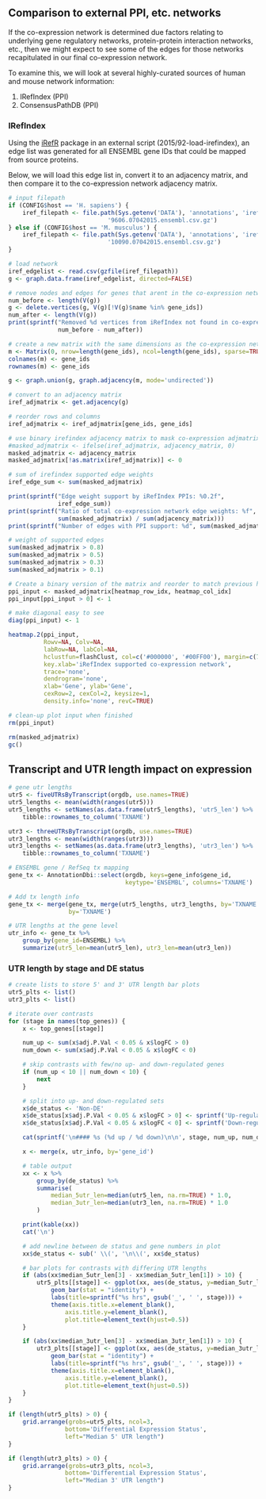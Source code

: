 Comparison to external PPI, etc. networks
-----------------------------------------

If the co-expression network is determined due factors relating to underlying
gene regulatory networks, protein-protein interaction networks, etc., then we
might expect to see some of the edges for those networks recapitulated in our
final co-expression network.

To examine this, we will look at several highly-curated sources of human and
mouse network information:

1. IRefIndex (PPI)
2. ConsensusPathDB (PPI)

### IRefIndex

Using the [iRefR](http://irefindex.org/wiki/index.php?title=iRefR) package in
an external script (2015/92-load-irefindex), an edge list was generated for all
ENSEMBL gene IDs that could be mapped from source proteins.

Below, we will load this edge list in, convert it to an adjacency matrix, and
then compare it to the co-expression network adjacency matrix.

```r
# input filepath
if (CONFIG$host == 'H. sapiens') {
    iref_filepath <- file.path(Sys.getenv('DATA'), 'annotations', 'irefindex', '14.0',
                            '9606.07042015.ensembl.csv.gz')
} else if (CONFIG$host == 'M. musculus') {
    iref_filepath <- file.path(Sys.getenv('DATA'), 'annotations', 'irefindex', '14.0',
                            '10090.07042015.ensembl.csv.gz')
}

# load network
iref_edgelist <- read.csv(gzfile(iref_filepath))
g <- graph.data.frame(iref_edgelist, directed=FALSE)

# remove nodes and edges for genes that arent in the co-expression network
num_before <- length(V(g))
g <- delete.vertices(g, V(g)[!V(g)$name %in% gene_ids])
num_after <- length(V(g))
print(sprintf("Removed %d vertices from iRefIndex not found in co-expression network", 
              num_before - num_after))

# create a new matrix with the same dimensions as the co-expression network
m <- Matrix(0, nrow=length(gene_ids), ncol=length(gene_ids), sparse=TRUE)
colnames(m) <- gene_ids
rownames(m) <- gene_ids

g <- graph.union(g, graph.adjacency(m, mode='undirected'))

# convert to an adjacency matrix
iref_adjmatrix <- get.adjacency(g)

# reorder rows and columns
iref_adjmatrix <- iref_adjmatrix[gene_ids, gene_ids]

# use binary irefindex adjacency matrix to mask co-expression adjmatrix
#masked_adjmatrix <- ifelse(iref_adjmatrix, adjacency_matrix, 0)
masked_adjmatrix <- adjacency_matrix
masked_adjmatrix[!as.matrix(iref_adjmatrix)] <- 0
```

```r
# sum of irefindex supported edge weights
iref_edge_sum <- sum(masked_adjmatrix)

print(sprintf("Edge weight support by iRefIndex PPIs: %0.2f",
              iref_edge_sum))
print(sprintf("Ratio of total co-expression network edge weights: %f",
              sum(masked_adjmatrix) / sum(adjacency_matrix)))
print(sprintf("Number of edges with PPI support: %d", sum(masked_adjmatrix > 0)))

# weight of supported edges
sum(masked_adjmatrix > 0.8)
sum(masked_adjmatrix > 0.5)
sum(masked_adjmatrix > 0.3)
sum(masked_adjmatrix > 0.1)
```

```r
# Create a binary version of the matrix and reorder to match previous heatmaps
ppi_input <- masked_adjmatrix[heatmap_row_idx, heatmap_col_idx]
ppi_input[ppi_input > 0] <- 1

# make diagonal easy to see
diag(ppi_input) <- 1

heatmap.2(ppi_input, 
          Rowv=NA, Colv=NA,
          labRow=NA, labCol=NA, 
          hclustfun=flashClust, col=c('#000000', '#00FF00'), margin=c(7,7),
          key.xlab='iRefIndex supported co-expression network',
          trace='none',
          dendrogram='none',
          xlab='Gene', ylab='Gene',
          cexRow=2, cexCol=2, keysize=1,
          density.info='none', revC=TRUE)

# clean-up plot input when finished
rm(ppi_input)
```

```r
rm(masked_adjmatrix)
gc()
```

Transcript and UTR length impact on expression
----------------------------------------------

```r
# gene utr lengths
utr5 <- fiveUTRsByTranscript(orgdb, use.names=TRUE)
utr5_lengths <- mean(width(ranges(utr5)))
utr5_lengths <- setNames(as.data.frame(utr5_lengths), 'utr5_len') %>%
    tibble::rownames_to_column('TXNAME')

utr3 <- threeUTRsByTranscript(orgdb, use.names=TRUE)
utr3_lengths <- mean(width(ranges(utr3)))
utr3_lengths <- setNames(as.data.frame(utr3_lengths), 'utr3_len') %>%
    tibble::rownames_to_column('TXNAME')

# ENSEMBL gene / RefSeq tx mapping
gene_tx <- AnnotationDbi::select(orgdb, keys=gene_info$gene_id,
                                 keytype='ENSEMBL', columns='TXNAME')

# Add tx length info
gene_tx <- merge(gene_tx, merge(utr5_lengths, utr3_lengths, by='TXNAME'),
                 by='TXNAME')

# UTR lengths at the gene level
utr_info <- gene_tx %>% 
    group_by(gene_id=ENSEMBL) %>%
    summarize(utr5_len=mean(utr5_len), utr3_len=mean(utr3_len))
```

### UTR length by stage and DE status

```r
# create lists to store 5' and 3' UTR length bar plots
utr5_plts <- list()
utr3_plts <- list()

# iterate over contrasts
for (stage in names(top_genes)) {
    x <- top_genes[[stage]]

    num_up <- sum(x$adj.P.Val < 0.05 & x$logFC > 0)
    num_down <- sum(x$adj.P.Val < 0.05 & x$logFC < 0)

    # skip contrasts with few/no up- and down-regulated genes
    if (num_up < 10 || num_down < 10) {
        next
    }

    # split into up- and down-regulated sets
    x$de_status <- 'Non-DE'
    x$de_status[x$adj.P.Val < 0.05 & x$logFC > 0] <- sprintf('Up-regulated (%d genes)', num_up)
    x$de_status[x$adj.P.Val < 0.05 & x$logFC < 0] <- sprintf('Down-regulated (%d genes)', num_down)

    cat(sprintf('\n#### %s (%d up / %d down)\n\n', stage, num_up, num_down))

    x <- merge(x, utr_info, by='gene_id') 

    # table output
    xx <- x %>% 
        group_by(de_status) %>%
        summarise(
            median_5utr_len=median(utr5_len, na.rm=TRUE) * 1.0,
            median_3utr_len=median(utr3_len, na.rm=TRUE) * 1.0
        )

    print(kable(xx))
    cat('\n')

    # add newline between de status and gene numbers in plot
    xx$de_status <- sub(' \\(', '\n\\(', xx$de_status)

    # bar plots for contrasts with differing UTR lengths
    if (abs(xx$median_5utr_len[3] - xx$median_5utr_len[1]) > 10) {    
        utr5_plts[[stage]] <- ggplot(xx, aes(de_status, y=median_5utr_len)) +
            geom_bar(stat = "identity") +
            labs(title=sprintf("%s hrs", gsub('_', ' ', stage))) +
            theme(axis.title.x=element_blank(),
                axis.title.y=element_blank(),
                plot.title=element_text(hjust=0.5))
    }

    if (abs(xx$median_3utr_len[3] - xx$median_3utr_len[1]) > 10) {    
        utr3_plts[[stage]] <- ggplot(xx, aes(de_status, y=median_3utr_len)) +
            geom_bar(stat = "identity") +
            labs(title=sprintf("%s hrs", gsub('_', ' ', stage))) +
            theme(axis.title.x=element_blank(),
                axis.title.y=element_blank(),
                plot.title=element_text(hjust=0.5))
    }
}
```

```r
if (length(utr5_plts) > 0) {
    grid.arrange(grobs=utr5_plts, ncol=3,
                bottom='Differential Expression Status',
                left="Median 5' UTR length")
}
```

```r
if (length(utr3_plts) > 0) {
    grid.arrange(grobs=utr3_plts, ncol=3,
                bottom='Differential Expression Status',
                left="Median 3' UTR length")
}
```

